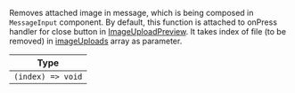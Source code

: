 Removes attached image in message, which is being composed in `MessageInput` component. By default, this function is attached to onPress handler for close button in [ImageUploadPreview](../core-components/channel#imageuploadpreview).
It takes index of file (to be removed) in [imageUploads](../../contexts/message-input-context#imageuploads) array as parameter.

| Type |
| - |
| `(index) => void` |
